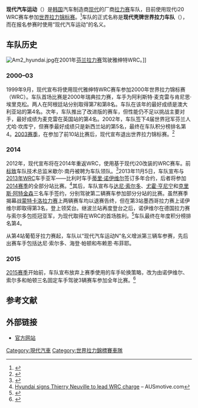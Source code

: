 {{expand|time=2015-01-20T15:41:09+00:00}}
{{Infobox WRC team
|Short_name    = 现代汽车运动
|Long_name     = 现代[[壳牌|壳牌]]世界拉力车队
|Logo          = [[File:Hyundai_Motorsport.png|400px]]
|Base          = {{flagicon|DEU}} [[德国|德国]][[阿尔策瑙|阿尔策瑙]]
|Principal     = {{flagicon|FRA}} 米歇尔·南丹
|Director      = {{flagicon|FRA}} 伯特兰·瓦莱特
|Drivers       = {{flagicon|BEL}} [[蒂里·诺伊维尔|蒂里·诺伊维尔]]<br>{{flagicon|ESP}} [[达尼·索尔多|达尼·索尔多]]<br>{{flagicon|NZL}} [[海登·帕顿|海登·帕顿]]<br>{{flagicon|NED}} [[凯文·阿布林|凯文·阿布林]]
|Co-drivers    = {{flagicon|BEL}} [[尼古拉·吉尔苏尔|尼古拉·吉尔苏尔]]<br>{{flagicon|ESP}} [[马克·马蒂|马克·马蒂]]<br>{{flagicon|NZL}} [[约翰·肯纳德|约翰·肯纳德]]<br>{{flagicon|GBR}} [[塞巴斯蒂安·马歇尔|塞巴斯蒂安·马歇尔]]
|Chassis       = 现代i20 WRC
|Tyres         = [[米其林|米其林]]
|Debut         = 2000年瑞典拉力赛 
|Cons_champ    = 0
|Drivers_champ = 0
|Wins          = 1
}}

'''现代汽车运动'''（{{Lang-en|'''Hyundai Motorsport'''}}）是[[韩国|韩国]]汽车制造商[[现代汽车|现代]]的厂商[[拉力赛|拉力赛]]车队，目前使用现代i20 WRC赛车参加[[世界拉力锦标赛|世界拉力锦标赛]]。<ref name="PROFILE">{{cite web|title=HYUNDAI SHELL WORLD RALLY TEAM TEAM PROFILE|url=http://www.wrc.com/en/wrc/teams/team/hyundai-shell-world-rally-team/page/873-94-873--.html?h=2015/teams/10|work=wrc.com|accessdate=2015-01-20|archive-url=https://web.archive.org/web/20150120164252/http://www.wrc.com/en/wrc/teams/team/hyundai-shell-world-rally-team/page/873-94-873--.html?h=2015%2Fteams%2F10|archive-date=2015-01-20|dead-url=yes}}</ref>车队的正式名称是'''现代壳牌世界拉力车队'''（{{Lang-en|'''Hyundai Shell World Rally Team'''}}），而在报名参赛时使用“现代汽车运动”的名义。

==车队历史==
[[Image:Am2_hyundai.jpg|left]]在2001年[[芬兰拉力赛|芬兰拉力赛]]驾驶雅绅特WRC。]]
===2000–03===
1999年9月，现代宣布将使用现代雅绅特WRC赛车参加2000年世界拉力锦标赛（WRC）。车队首场比赛是2000年瑞典拉力赛，车手为阿利斯特·麦克雷与肯尼思·埃里克松。两人在阿根廷站分别取得第7和第8名。车队在该年的最好成绩是澳大利亚站的第4名。次年，车队推出了改进版的赛车，但性能仍不足以挑战主要对手，最好成绩为麦克雷在英国站的第4名。2002年，车队签下4届世界冠军芬兰人尤哈·坎库宁，但赛季最好成绩只是新西兰站的第5名，最终在车队积分榜排名第4。[[2003年度世界拉力锦标赛成绩|2003赛季]]，在参加了前10站比赛后，现代宣布退出世界拉力锦标赛。<ref>{{Cite news | title=Hyundai to quit World Rally | work=[[BBC|BBC]] | url=http://news.bbc.co.uk/sport2/hi/motorsport/world_rally/3117802.stm | accessdate=2008-11-03 | date=2003-09-17 | archive-date=2013-10-12 | archive-url=https://web.archive.org/web/20131012022848/http://news.bbc.co.uk/sport2/hi/motorsport/world_rally/3117802.stm | dead-url=no }}</ref>
===2014===
2012年，现代宣布将在2014年重返WRC，使用基于现代i20改装的WRC赛车。前[[标致|标致]]车队技术总监米歇尔·南丹被聘为车队领队。<ref>{{Cite news|title=Team Principal appointment|url=http://motorsport.hyundai.com/en/news/view/182|accessdate=2015-01-20|work=motorsport.hyundai.com|archive-date=2015-01-20|archive-url=https://web.archive.org/web/20150120183236/http://motorsport.hyundai.com/en/news/view/182|dead-url=yes}}</ref>2013年11月5日，车队宣布与[[2013年世界拉力锦标赛|2013年]]WRC车手亚军——比利时车手[[蒂里·诺伊维尔|蒂里·诺伊维尔]]签订多年合约，后者将参加[[2014年世界拉力锦标赛|2014赛季]]的全部分站比赛。<ref>[http://www.ausmotive.com/2013/11/05/hyundai-signs-thierry-neuville-to-lead-wrc-charge.html Hyundai signs Thierry Neuville to lead WRC charge] {{Wayback|url=http://www.ausmotive.com/2013/11/05/hyundai-signs-thierry-neuville-to-lead-wrc-charge.html |date=20140720234339 }} – AUSmotive.com</ref>其后，车队宣布与[[达尼·索尔多|达尼·索尔多]]、[[尤霍·亨尼宁|尤霍·亨尼宁]]和[[克里斯·阿特金森|克里斯·阿特金森]]三名车手签约，分别驾驶第二辆赛车参加部分分站的比赛。虽然赛季揭幕战[[蒙特卡洛拉力赛|蒙特卡洛拉力赛]]上两辆赛车均以退赛告终，但在第3站墨西哥拉力赛上诺伊维尔即取得第3名，登上领奖台。继波兰站再度登台之后，诺伊维尔在德国拉力赛与索尔多包揽冠亚军，为现代取得在WRC的首场胜利。<ref>{{Cite web|url = http://www.autosport.com/news/report.php/id/115540|title = Rally Germany: Thierry Neuville, Hyundai take maiden WRC win|date = 22 August 2014|accessdate = 22 August 2014|website = Autosport.com|publisher = wrc.com|last = |first = |archive-date = 2015-01-03|archive-url = https://web.archive.org/web/20150103061633/http://www.autosport.com/news/report.php/id/115540|dead-url = no}}</ref>车队最终在年度积分榜排名第4。

从第4站葡萄牙拉力赛起，车队以“现代汽车运动N”名义增派第三辆车参赛，先后出赛车手包括达尼·索尔多、海登·帕顿和布赖恩·布菲耶。
===2015===
[[2015年世界拉力锦标赛|2015赛季]]开始前，车队宣布放弃上赛季使用的车手轮换策略，改为由诺伊维尔、索尔多和帕顿三名固定车手驾驶3辆赛车参加全年比赛。<ref>{{cite news|title = 'Game-raising' driver strategy for Hyundai|date = 2015-01-09|url = http://www.wrc.com/en/wrc/news/january-2015/hyundai-2015-drivers/page/2052--12-12-.html|accessdate = 2015-01-21|work = wrc.com|last = |first = |archive-date = 2015-01-15|archive-url = https://web.archive.org/web/20150115085646/http://www.wrc.com/en/wrc/news/january-2015/hyundai-2015-drivers/page/2052--12-12-.html|dead-url = no}}</ref>

==参考文献==
{{reflist}}

==外部链接==
*[http://motorsport.hyundai.com/en 官方网站]

[[Category:現代汽車|Category:現代汽車]]
[[Category:世界拉力錦標賽車隊|Category:世界拉力錦標賽車隊]]